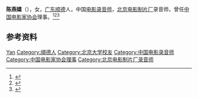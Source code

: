 '''陈燕嬉'''（{{bd|1923年|8月27日|}}），女，[[广东|广东]][[顺德|顺德]]人，中国[[电影录音师|电影录音师]]，[[北京电影制片厂|北京电影制片厂]]录音师，曾任[[中国电影家协会|中国电影家协会]]理事。<ref>{{Cite book|title=华夏妇女名人词典|author=周行健主编|publisher=华夏出版社|year=1988|isbn=|location=北京|pages=}}</ref><ref>{{Cite book|title=中国当代艺术界名人录|author=中国名人研究院编; 异天, 戈德主编|publisher=社会科学文献出版社|year=1993|isbn=|location=北京|pages=}}</ref><ref>{{Cite book|title=中国电影电视艺术家辞典|author=何厚桢主编|publisher=中国学术期刊（光盘版）电子杂志社|year=2007|isbn=|location=北京|pages=}}</ref>

== 参考资料 ==
{{reflist}}

{{中国人物小作品}}
{{Navboxes 
| title  = 陈燕嬉在[[中国电影家协会|中国电影家协会]]的职务
| list1  =
{{中国电影家协会第四届理事会}}
}}

{{Authority control}}
{{DEFAULTSORT:Chen陈}}
[[Category:陈姓|Yan]]
[[Category:順德人|Category:順德人]]
[[Category:北京大学校友|Category:北京大学校友]]
[[Category:中国电影录音师|Category:中国电影录音师]]
[[Category:中国电影家协会理事|Category:中国电影家协会理事]]
[[Category:北京电影制片厂录音师|Category:北京电影制片厂录音师]]